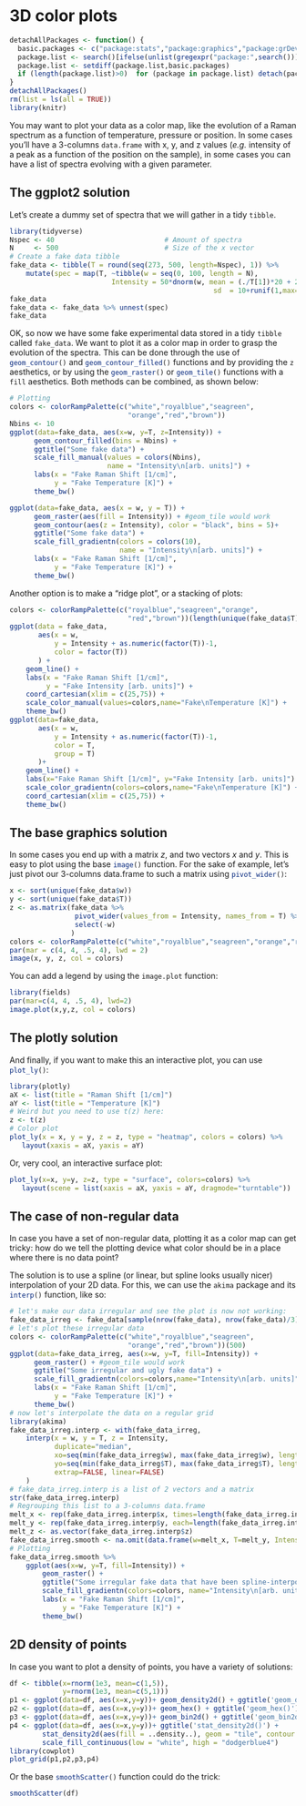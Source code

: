 # 3D color plots {#colorplots}

```r
detachAllPackages <- function() {
  basic.packages <- c("package:stats","package:graphics","package:grDevices","package:utils","package:datasets","package:methods","package:base")
  package.list <- search()[ifelse(unlist(gregexpr("package:",search()))==1,TRUE,FALSE)]
  package.list <- setdiff(package.list,basic.packages)
  if (length(package.list)>0)  for (package in package.list) detach(package, character.only=TRUE)
}
detachAllPackages()
rm(list = ls(all = TRUE))
library(knitr)
```


You may want to plot your data as a color map, like the evolution of a Raman spectrum as a function of temperature, pressure or position. In some cases you'll have a 3-columns `data.frame`{.R} with x, y, and z values (_e.g._ intensity of a peak as a function of the position on the sample), in some cases you can have a list of spectra evolving with a given parameter. 

## The ggplot2 solution

Let's create a dummy set of spectra that we will gather in a tidy `tibble`{.R}.

```r
library(tidyverse)
Nspec <- 40                           # Amount of spectra
N     <- 500                          # Size of the x vector
# Create a fake data tibble
fake_data <- tibble(T = round(seq(273, 500, length=Nspec), 1)) %>% 
    mutate(spec = map(T, ~tibble(w = seq(0, 100, length = N),
                         Intensity = 50*dnorm(w, mean = (./T[1])*20 + 25, 
                                                  sd  = 10+runif(1,max=5)))))
fake_data
fake_data <- fake_data %>% unnest(spec)
fake_data
```

OK, so now we have some fake experimental data stored in a tidy `tibble`{.R} called `fake_data`. We want to plot it as a color map in order to grasp the evolution of the spectra. This can be done through the use of `geom_contour()`{.R} and `geom_contour_filled()`{.R} functions and by providing the `z` aesthetics, or by using the `geom_raster()`{.R} or `geom_tile()`{.R} functions with a `fill` aesthetics. Both methods can be combined, as shown below:

```r
# Plotting
colors <- colorRampPalette(c("white","royalblue","seagreen",
                             "orange","red","brown"))
Nbins <- 10
ggplot(data=fake_data, aes(x=w, y=T, z=Intensity)) + 
      geom_contour_filled(bins = Nbins) + 
      ggtitle("Some fake data") + 
      scale_fill_manual(values = colors(Nbins),
                        name = "Intensity\n[arb. units]") +
      labs(x = "Fake Raman Shift [1/cm]",
           y = "Fake Temperature [K]") +
      theme_bw()

ggplot(data=fake_data, aes(x = w, y = T)) + 
      geom_raster(aes(fill = Intensity)) + #geom_tile would work
      geom_contour(aes(z = Intensity), color = "black", bins = 5)+
      ggtitle("Some fake data") + 
      scale_fill_gradientn(colors = colors(10), 
                           name = "Intensity\n[arb. units]") +
      labs(x = "Fake Raman Shift [1/cm]",
           y = "Fake Temperature [K]") +
      theme_bw()
```

Another option is to make a "ridge plot", or a stacking of plots:
```r
colors <- colorRampPalette(c("royalblue","seagreen","orange",
                             "red","brown"))(length(unique(fake_data$T)))
ggplot(data = fake_data, 
       aes(x = w, 
           y = Intensity + as.numeric(factor(T))-1,
           color = factor(T))
       ) + 
    geom_line() + 
    labs(x = "Fake Raman Shift [1/cm]", 
         y = "Fake Intensity [arb. units]") +
    coord_cartesian(xlim = c(25,75)) +
    scale_color_manual(values=colors,name="Fake\nTemperature [K]") +
    theme_bw()
ggplot(data=fake_data, 
       aes(x = w, 
           y = Intensity + as.numeric(factor(T))-1, 
           color = T, 
           group = T)
       )+
    geom_line() + 
    labs(x="Fake Raman Shift [1/cm]", y="Fake Intensity [arb. units]") +
    scale_color_gradientn(colors=colors,name="Fake\nTemperature [K]") +
    coord_cartesian(xlim = c(25,75)) +
    theme_bw()
```



## The base graphics solution

In some cases you end up with a matrix _z_, and two vectors _x_ and _y_. This is easy to plot using the base `image()`{.R} function. For the sake of example, let's just pivot our 3-columns data.frame to such a matrix using `pivot_wider()`{.R}:

```r
x <- sort(unique(fake_data$w))
y <- sort(unique(fake_data$T))
z <- as.matrix(fake_data %>% 
                pivot_wider(values_from = Intensity, names_from = T) %>% 
                select(-w)
               )
colors <- colorRampPalette(c("white","royalblue","seagreen","orange","red","brown"))(50)
par(mar = c(4, 4, .5, 4), lwd = 2)
image(x, y, z, col = colors)
```

You can add a legend by using the `image.plot` function:
```r
library(fields)
par(mar=c(4, 4, .5, 4), lwd=2)
image.plot(x,y,z, col = colors)
```


## The plotly solution

And finally, if you want to make this an interactive plot, you can use `plot_ly()`{.R}:
```r
library(plotly)
aX <- list(title = "Raman Shift [1/cm]")
aY <- list(title = "Temperature [K]")
# Weird but you need to use t(z) here:
z <- t(z)
# Color plot
plot_ly(x = x, y = y, z = z, type = "heatmap", colors = colors) %>% 
   layout(xaxis = aX, yaxis = aY)
```
Or, very cool, an interactive surface plot:
```r
plot_ly(x=x, y=y, z=z, type = "surface", colors=colors) %>%
   layout(scene = list(xaxis = aX, yaxis = aY, dragmode="turntable"))
```


## The case of non-regular data

In case you have a set of non-regular data, plotting it as a color map can get tricky: how do we tell the plotting device what color should be in a place where there is no data point?

The solution is to use a spline (or linear, but spline looks usually nicer) interpolation of your 2D data. For this, we can use the `akima` package and its `interp()`{.R} function, like so:


```r
# let's make our data irregular and see the plot is now not working:
fake_data_irreg <- fake_data[sample(nrow(fake_data), nrow(fake_data)/3),]
# let's plot these irregular data
colors <- colorRampPalette(c("white","royalblue","seagreen",
                             "orange","red","brown"))(500)
ggplot(data=fake_data_irreg, aes(x=w, y=T, fill=Intensity)) + 
      geom_raster() + #geom_tile would work
      ggtitle("Some irregular and ugly fake data") + 
      scale_fill_gradientn(colors=colors,name="Intensity\n[arb. units]") +
      labs(x = "Fake Raman Shift [1/cm]",
           y = "Fake Temperature [K]") +
      theme_bw()
# now let's interpolate the data on a regular grid
library(akima)
fake_data_irreg.interp <- with(fake_data_irreg, 
    interp(x = w, y = T, z = Intensity, 
           duplicate="median",
           xo=seq(min(fake_data_irreg$w), max(fake_data_irreg$w), length = 100),
           yo=seq(min(fake_data_irreg$T), max(fake_data_irreg$T), length = 100),
           extrap=FALSE, linear=FALSE)
    )
# fake_data_irreg.interp is a list of 2 vectors and a matrix
str(fake_data_irreg.interp)
# Regrouping this list to a 3-columns data.frame
melt_x <- rep(fake_data_irreg.interp$x, times=length(fake_data_irreg.interp$y))
melt_y <- rep(fake_data_irreg.interp$y, each=length(fake_data_irreg.interp$x))
melt_z <- as.vector(fake_data_irreg.interp$z)
fake_data_irreg.smooth <- na.omit(data.frame(w=melt_x, T=melt_y, Intensity=melt_z))
# Plotting
fake_data_irreg.smooth %>% 
    ggplot(aes(x=w, y=T, fill=Intensity)) + 
        geom_raster() + 
        ggtitle("Some irregular fake data that have been spline-interpolated") + 
        scale_fill_gradientn(colors=colors, name="Intensity\n[arb. units]") +
        labs(x = "Fake Raman Shift [1/cm]", 
             y = "Fake Temperature [K]") +
        theme_bw()
```




## 2D density of points

In case you want to plot a density of points, you have a variety of solutions:
```r
df <- tibble(x=rnorm(1e3, mean=c(1,5)),
             y=rnorm(1e3, mean=c(5,1)))
p1 <- ggplot(data=df, aes(x=x,y=y))+ geom_density2d() + ggtitle('geom_density2d()')
p2 <- ggplot(data=df, aes(x=x,y=y))+ geom_hex() + ggtitle('geom_hex()')
p3 <- ggplot(data=df, aes(x=x,y=y))+ geom_bin2d() + ggtitle('geom_bin2d()')
p4 <- ggplot(data=df, aes(x=x,y=y))+ ggtitle('stat_density2d()') +
        stat_density2d(aes(fill = ..density..), geom = "tile", contour = FALSE, n = 200) +
        scale_fill_continuous(low = "white", high = "dodgerblue4")
library(cowplot)
plot_grid(p1,p2,p3,p4)
```


Or the base `smoothScatter()`{.R} function could do the trick:
```r
smoothScatter(df)
```





